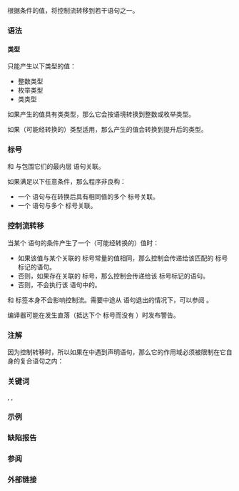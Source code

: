 {{title|{{tt|switch}} 语句}}
{{cpp/language/statements/navbar}}
根据条件的值，将控制流转移到若干语句之一。

===语法===
{{sdsc begin}}
{{sdsc|
{{spar optional|属性}} {{ttb|switch}} {{ttb|(}} {{spar optional|初始化语句}} {{spar|条件}} {{ttb|)}} {{spar|语句}} 
}}
{{sdsc end}}

{{par begin}}
{{par|{{spar|属性}}|{{mark since c++11}} 任意数量的{{rlp|attributes|属性}}}}
{{par|{{spar|初始化语句}}|{{mark since c++17}} 下列之一：
* {{rlps|statements#表达式语句}}（可以是空语句 {{c|;}}）
* {{rlps|declarations#简单声明}}，典型情况下是带初始化器的变量声明，但它可以声明任意多个变量{{rev inl|since=c++17|或{{rlp|structured binding|结构化绑定}}}}
{{rrev|since=c++23|
* 一条{{rlp|type alias|别名声明}}
}}
注意任何{{spar sep|初始化语句}}必须以分号结尾。这就是为什么它常被非正式描述为后随分号的表达式或声明。}}
{{par|{{spar|条件}}|[[#条件|条件]]}}
{{par|{{spar|语句}}|任意{{rlp|statements|语句}}（典型情况下是复合语句）}}
{{par end}}

{{cpp/language/condition|usage=确定控制会继续前往哪个标号}}

====类型====
{{spar sep|条件}}只能产生以下类型的值：
* 整数类型
* 枚举类型
* 类类型

如果产生的值具有类类型，那么它会按语境转换到整数或枚举类型。

如果（可能经转换的）类型适用{{rlps|implicit conversion#整数提升}}，那么产生的值会转换到提升后的类型。

===标号===
{{sdsc begin}}
{{sdsc|num=1|
{{spar optional|属性}} {{ttb|case}} {{spar|常量表达式}} {{ttb|:}}
}}
{{sdsc|num=2|
{{spar optional|属性}} {{ttb|default}} {{ttb|:}}
}}
{{sdsc end}}

{{par begin}}
{{par|{{spar|属性}}|{{mark since c++11}} 任意数量的{{rlp|attributes|属性}}}}
{{par|{{spar|常量表达式}}|具有 {{c/core|switch}} 条件的调整后类型的{{rlps|constant expression#经转换的常量表达式}}}}
{{par end}}

{{c/core|case}} 和 {{c/core|default}} 与包围它们的最内层 {{c/core|switch}} 语句关联。

如果满足以下任意条件，那么程序非良构：
* 一个 {{c/core|switch}} 语句与{{spar sep|常量表达式}}在转换后具有相同值的多个 {{c/core|case}} 标号关联。
* 一个 {{c/core|switch}} 语句与多个 {{c/core|default}} 标号关联。

===控制流转移===
当某个 {{c/core|switch}} 语句的条件产生了一个（可能经转换的）值时：
* 如果该值与某个关联的 {{c/core|case}} 标号常量的值相同，那么控制会传递给该匹配的 {{c/core|case}} 标号标记的语句。
* 否则，如果存在关联的 {{c/core|default}} 标号，那么控制会传递给该 {{c/core|default}} 标号标记的语句。
* 否则，不会执行该 {{c/core|switch}} 语句中的{{spar|语句}}。

{{c/core|case}} 和 {{c/core|default}} 标签本身不会影响控制流。需要中途从 {{c/core|switch}} 语句退出的情况下，可以参阅 {{rlp|break|{{c/core|break}} 语句}}。

编译器可能在发生直落（抵达下个 {{c/core|case}} 标号而没有 {{c/core|break}}）时发布警告{{rev inl|since=c++17|，除非属性 {{attr|fallthrough}} 紧接该标号之前出现以指示该直落是有意的}}。

{{source|
switch (1)
{
    case 1:
        cout &lt;&lt; '1'; // 打印 "1",
    case 2:
        cout &lt;&lt; '2'; // 然后打印 "2"
}
}}
{{source|
switch (1)
{
    case 1:
        cout &lt;&lt; '1'; // 打印 "1"
        break;       // 然后退出 switch
    case 2:
        cout &lt;&lt; '2';
        break;
}
}}

{{rrev|since=c++17|
{{anchor|带初始化器的 switch 语句}}
===带初始化器的 {{c/core|switch}} 语句===
如果使用{{spar|初始化语句}}，那么 {{c/core|switch}} 语句等价于

{{sdsc begin}}
{{sdsc|
{{ttb|{}}&lt;br&gt;
:{{spar|初始化语句}}&lt;br&gt;
:{{ttb|switch}} {{ttb|(}} {{spar|条件}} {{ttb|)}} {{spar|语句}}&lt;br&gt;
{{ttb|}&lt;!----&gt;}}
}}
{{sdsc end}}

但{{spar sep|初始化语句}}所声明的名字（如果{{spar sep|初始化语句}}是声明）和{{spar sep|条件}}声明的名字（如果{{spar sep|条件}}是声明）处于同一{{rlp|scope|作用域}}中，该作用域也是{{spar sep|语句}}的作用域。
}}

===注解===
因为控制转移时{{rlp|goto|不允许进入变量的作用域}}，所以如果在{{spar sep|语句}}中遇到声明语句，那么它的作用域必须被限制在它自身的复合语句之内：

{{source|1=
switch (1)
{
    case 1:
        int x = 0; // 初始化
        std::cout &lt;&lt; x &lt;&lt; '\n';
        break;
    default:
        // 编译错误：跳到 default: 会在尚未初始化 'x' 的情况下进入它的作用域
        std::cout &lt;&lt; "default\n";
        break;
}
}}

{{source|1=
switch (1)
{
    case 1:
        {
            int x = 0;
            std::cout &lt;&lt; x &lt;&lt; '\n';
            break;
        } // 'x' 的作用域在此结束
    default:
        std::cout &lt;&lt; "default\n"; // 无错误
        break;
}
}}

===关键词===
{{ltt|cpp/keyword/switch}},
{{ltt|cpp/keyword/case}},
{{ltt|cpp/keyword/default}}

===示例===
{{example
|下列代码展示 {{c/core|switch}} 语句的几种用法：
|code=
#include &lt;iostream&gt;

int main()
{
    const int i = 2;
    switch (i)
    {
        case 1:
            std::cout &lt;&lt; "1";
        case 2:              // 从这个 case 标号开始执行
            std::cout &lt;&lt; "2";
        case 3:
            std::cout &lt;&lt; "3";
            [[fallthrough]]; // C++17 属性，用以关闭对直落的警告
        case 5:
            std::cout &lt;&lt; "45";
            break;           // 语句的顺序执行到此终止
        case 6:
            std::cout &lt;&lt; "6";
    }
    
    std::cout &lt;&lt; '\n';
    
    switch (i)
    {
        case 4:
            std::cout &lt;&lt; "a";
        default:
            std::cout &lt;&lt; "d"; // 没有适用的常量表达式，因而执行 default 标号
    }
    
    std::cout &lt;&lt; '\n';
    
    switch (i)
    {
        case 4:
            std::cout &lt;&lt; "a"; // 不执行任何语句
    }
    
    // 在 switch 语句中使用枚举时，许多编译器都会在有未处理的枚举项时给出警告
    enum color { RED, GREEN, BLUE };
    switch (RED)
    {
        case RED:
            std::cout &lt;&lt; "red\n";
            break;
        case GREEN:
            std::cout &lt;&lt; "green\n";
            break;
        case BLUE:
            std::cout &lt;&lt; "blue\n";
            break;
    }
    
    // C++17 的初始化语句语法，在没有到整数或枚举类型的隐式转换时会很有用
    struct Device
    {
        enum State { SLEEP, READY, BAD };
        auto state() const { return m_state; }
        
        /* ... */
        
    private:
        State m_state{};
    };
    
    switch (auto dev = Device{}; dev.state())
    {
        case Device::SLEEP:
            /* ... */
            break;
        case Device::READY:
            /* ... */
            break;
        case Device::BAD:
            /* ... */
            break;
    }
    
    // 不正常的例子
    
    // 语句不必是复合语句
    switch (0)
        std::cout &lt;&lt; "this does nothing\n";
    
    // 标号也不必有复合语句
    switch (int n = 1)
        case 0:
        case 1:
            std::cout &lt;&lt; n &lt;&lt; '\n';
}
|output=
2345
d
red
1
}}

===缺陷报告===
{{dr list begin}}
{{dr list item|wg=cwg|dr=1767|std=C++98|before=具有不适用整数提升的类型的{{spar sep|条件}}无法被提升|after=不提升具有这些类型的{{spar|条件}}}}
{{dr list item|wg=cwg|dr=2629|std=C++98|before={{spar sep|条件}}可以是浮点变量的声明|after=已禁止}}
{{dr list end}}

===参阅===
{{dsc begin}}
{{dsc see c|c/language/switch}}
{{dsc end}}

===外部链接===
{{elink begin}}
{{elink|{{enwiki|Duff's device|达夫设备}}}}
{{elink|{{enwiki|Coroutine#C|C/C++ 可以使用达夫设备实现协程}}}}
{{elink end}}

{{langlinks|de|en|es|fr|it|ja|pt|ru}}
